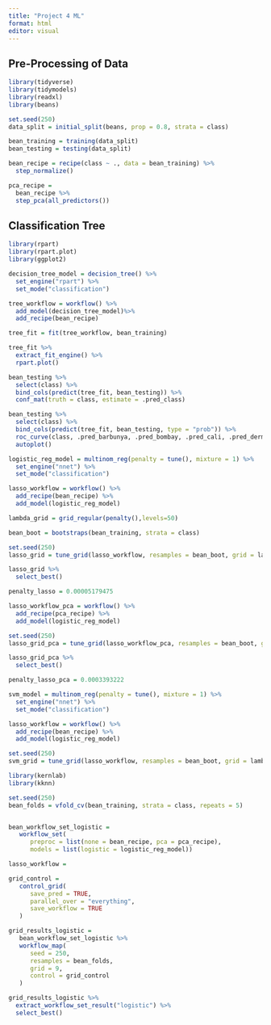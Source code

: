 ```yaml
---
title: "Project 4 ML"
format: html
editor: visual
---
```


## Pre-Processing of Data

```r
library(tidyverse)
library(tidymodels)
library(readxl)
library(beans)

set.seed(250)
data_split = initial_split(beans, prop = 0.8, strata = class)

bean_training = training(data_split)
bean_testing = testing(data_split)

bean_recipe = recipe(class ~ ., data = bean_training) %>% 
  step_normalize()

pca_recipe =
  bean_recipe %>%
  step_pca(all_predictors())
```

## Classification Tree

```r
library(rpart)
library(rpart.plot)
library(ggplot2)

decision_tree_model = decision_tree() %>% 
  set_engine("rpart") %>% 
  set_mode("classification")

tree_workflow = workflow() %>% 
  add_model(decision_tree_model)%>% 
  add_recipe(bean_recipe)

tree_fit = fit(tree_workflow, bean_training)

tree_fit %>% 
  extract_fit_engine() %>% 
  rpart.plot()

bean_testing %>% 
  select(class) %>% 
  bind_cols(predict(tree_fit, bean_testing)) %>% 
  conf_mat(truth = class, estimate = .pred_class)

bean_testing %>% 
  select(class) %>% 
  bind_cols(predict(tree_fit, bean_testing, type = "prob")) %>% 
  roc_curve(class, .pred_barbunya, .pred_bombay, .pred_cali, .pred_dermason, .pred_horoz, .pred_seker, .pred_sira) %>% 
  autoplot()
```

```r
logistic_reg_model = multinom_reg(penalty = tune(), mixture = 1) %>%
  set_engine("nnet") %>% 
  set_mode("classification")

lasso_workflow = workflow() %>% 
  add_recipe(bean_recipe) %>% 
  add_model(logistic_reg_model)

lambda_grid = grid_regular(penalty(),levels=50)

bean_boot = bootstraps(bean_training, strata = class)

set.seed(250)
lasso_grid = tune_grid(lasso_workflow, resamples = bean_boot, grid = lambda_grid)

lasso_grid %>% 
  select_best()

penalty_lasso = 0.00005179475
```

```r
lasso_workflow_pca = workflow() %>% 
  add_recipe(pca_recipe) %>% 
  add_model(logistic_reg_model)

set.seed(250)
lasso_grid_pca = tune_grid(lasso_workflow_pca, resamples = bean_boot, grid = lambda_grid)

lasso_grid_pca %>% 
  select_best()

penalty_lasso_pca = 0.0003393222
```

```r
svm_model = multinom_reg(penalty = tune(), mixture = 1) %>%
  set_engine("nnet") %>% 
  set_mode("classification")

lasso_workflow = workflow() %>% 
  add_recipe(bean_recipe) %>% 
  add_model(logistic_reg_model)

set.seed(250)
svm_grid = tune_grid(lasso_workflow, resamples = bean_boot, grid = lambda_grid)

```

```r
library(kernlab)
library(kknn)

set.seed(250)
bean_folds = vfold_cv(bean_training, strata = class, repeats = 5)


bean_workflow_set_logistic = 
   workflow_set(
      preproc = list(none = bean_recipe, pca = pca_recipe), 
      models = list(logistic = logistic_reg_model))

lasso_workflow = 

grid_control =
   control_grid(
      save_pred = TRUE,
      parallel_over = "everything",
      save_workflow = TRUE
   )

grid_results_logistic =
   bean_workflow_set_logistic %>%
   workflow_map(
      seed = 250,
      resamples = bean_folds,
      grid = 9,
      control = grid_control
   )

grid_results_logistic %>% 
  extract_workflow_set_result("logistic") %>% 
  select_best()
```

